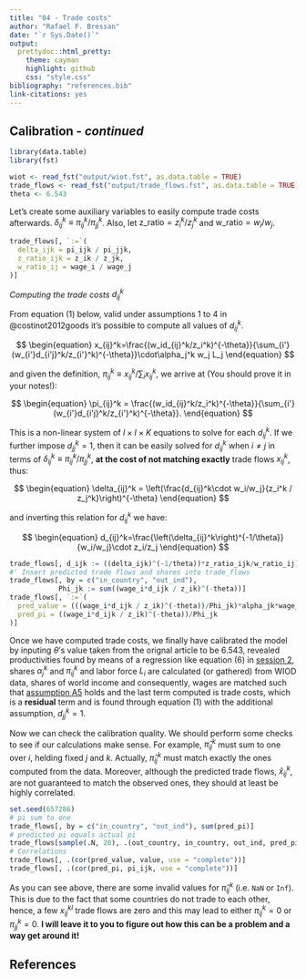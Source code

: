 ```yaml
---
title: "04 - Trade costs"
author: "Rafael F. Bressan"
date: "`r Sys.Date()`"
output:
  prettydoc::html_pretty:
    theme: cayman
    highlight: github
    css: "style.css"
bibliography: "references.bib"
link-citations: yes
---
```


<script type="text/x-mathjax-config">
MathJax.Hub.Config({
  TeX: { 
      equationNumbers: { 
            autoNumber: "all",
            formatNumber: function (n) {return n}
      } 
  }
});
</script>

## Calibration - _continued_

```r
library(data.table)
library(fst)

wiot <- read_fst("output/wiot.fst", as.data.table = TRUE)
trade_flows <- read_fst("output/trade_flows.fst", as.data.table = TRUE)
theta <- 6.543
```

Let's create some auxiliary variables to easily compute trade costs afterwards.
$\delta_{ij}^k \equiv \pi_{ij}^k / \pi_{jj}^k$.
Also, let $\text{z_ratio} = z_i^k / z_j^k$ and $\text{w_ratio} = w_i / w_j$.

```r
trade_flows[, `:=`(
  delta_ijk = pi_ijk / pi_jjk,
  z_ratio_ijk = z_ik / z_jk,
  w_ratio_ij = wage_i / wage_j
)]
```

_Computing the trade costs $d_{ij}^k$_

From equation (1) below, valid under assumptions 1 to 4 in @costinot2012goods it's possible to compute all values of $d_{ij}^k$.

$$
\begin{equation}
x_{ij}^k=\frac{(w_id_{ij}^k/z_i^k)^{-\theta}}{\sum_{i'}(w_{i'}d_{i'j}^k/z_{i'}^k)^{-\theta}}\cdot\alpha_j^k w_j L_j
\end{equation}
$$

and given the definition, $\pi_{ij}^k\equiv x_{ij}^k / \sum_i x_{ij}^k$, we arrive at (You should prove it in your notes!):

$$
\begin{equation}
\pi_{ij}^k = \frac{(w_id_{ij}^k/z_i^k)^{-\theta}}{\sum_{i'}(w_{i'}d_{i'j}^k/z_{i'}^k)^{-\theta}}.
\end{equation}
$$

This is a non-linear system of $I\times I\times K$ equations to solve for each $d_{ij}^k$. If we further impose $d_{jj}^k=1$, then it can be easily solved for $d_{ij}^k$ when $i\neq j$ in terms of $\delta_{ij}^k \equiv \pi_{ij}^k / \pi_{jj}^k$, **at the cost of not matching exactly** trade flows $x_{ij}^k$, thus:

$$
\begin{equation}
  \delta_{ij}^k = \left(\frac{d_{ij}^k\cdot w_i/w_j}{z_i^k / z_j^k}\right)^{-\theta}
\end{equation}
$$

and inverting this relation for $d_{ij}^k$ we have:

$$
\begin{equation}
  d_{ij}^k=\frac{\left(\delta_{ij}^k\right)^{-1/\theta}}{w_i/w_j}\cdot z_i/z_j
\end{equation}
$$

```r
trade_flows[, d_ijk := ((delta_ijk)^(-1/theta))*z_ratio_ijk/w_ratio_ij]
#' Insert predicted trade flows and shares into trade_flows
trade_flows[, by = c("in_country", "out_ind"),
            Phi_jk := sum((wage_i*d_ijk / z_ik)^(-theta))]
trade_flows[, `:=`(
  pred_value = (((wage_i*d_ijk / z_ik)^(-theta))/Phi_jk)*alpha_jk*wage_j*employed_j,
  pred_pi = ((wage_i*d_ijk / z_ik)^(-theta))/Phi_jk
)]
```


Once we have computed trade costs, we finally have calibrated the model by inputing $\theta$'s value taken from the orignal article to be 6.543, revealed productivities found by means of a regression like equation (6) in [session 2](02_eatonkortum.html), shares $\alpha_j^k$ and $\pi_{ij}^k$ and labor force $L_i$ are calculated (or gathered) from WIOD data, shares of world income and consequently, wages are matched such that [assumption A5](02_eatonkortum.html) holds and the last term computed is trade costs, which is a **residual** term and is found through equation (1) with the additional assumption, $d_{jj}^k=1$. 

Now we can check the calibration quality. We should perform some checks to see if our calculations make sense. For example, $\hat\pi_{ij}^k$ must sum to one over $i$, helding fixed $j$ and $k$. Actually, $\hat\pi_{ij}^k$ must match exactly the ones computed from the data. Moreover, although the predicted trade flows, $\hat x_{ij}^k$, are not guaranteed to match the observed ones, they should at least be highly correlated.  

```r
set.seed(657286)
# pi sum to one
trade_flows[, by = c("in_country", "out_ind"), sum(pred_pi)]
# predicted pi equals actual pi
trade_flows[sample(.N, 20), .(out_country, in_country, out_ind, pred_pi, pi_ijk)]
# Correlations
trade_flows[, .(cor(pred_value, value, use = "complete"))]
trade_flows[, .(cor(pred_pi, pi_ijk, use = "complete"))]
```

As you can see above, there are some invalid values for $\hat\pi_{ij}^k$ (i.e. `NaN` or `Inf`). This is due to the fact that some countries do not trade to each other, hence, a few $x_{ij}^{kl}$ trade flows are zero and this may lead to either $\pi_{ij}^k=0$ or $\pi_{jj}^k=0$. **I will leave it to you to figure out how this can be a problem and a way get around it!**


## References